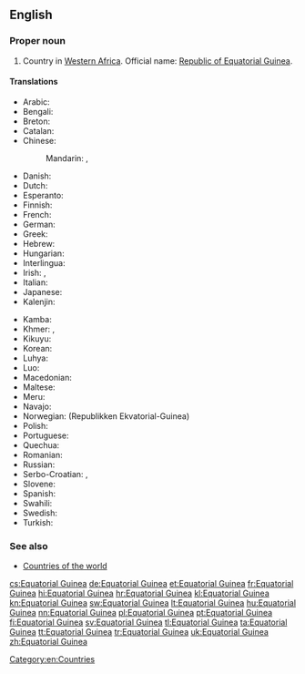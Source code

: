 ==English==
{{wikipedia}}

===Proper noun===
{{en-proper noun|head=[[equatorial|Equatorial]] [[Guinea]]}}

# Country in [[Western Africa]]. Official name: [[Republic of Equatorial Guinea]].

====Translations====
{{trans-top|country in Western Africa}}
* Arabic: {{t-|ar|غينيا الاستوائية|f|tr=ghinya al-istiwa'íyya}}
* Bengali: {{t-|bn|বিষুবীয় গিনি}}
* Breton: {{t-|br|Ginea ar C'heheder}}
* Catalan: {{t+|ca|Guinea Equatorial|f}}
* Chinese:
*: Mandarin: {{t-|cmn|赤道幾內亞|sc=Hani}}, {{t-|cmn|赤道几内亚|tr=Chìdào Jīnèiyà|sc=Hani}}
* Danish: {{t-|da|Ækvatorialguinea}}
* Dutch: {{t+|nl|Equatoriaal-Guinea}}
* Esperanto: {{t-|eo|Ekvatora Gvineo}}
* Finnish: {{t+|fi|Päiväntasaajan Guinea}}
* French: {{t+|fr|Guinée équatoriale|f}}
* German: {{t+|de|Äquatorialguinea|n}}
* Greek: {{t-|el|Ισημερινή Γουινέα|f|tr=Isimeriní Gouinéa}}
* Hebrew: {{t-|he|גינאת המשוונית|f|tr=gine'a ha-mashvanít}}
* Hungarian: {{t-|hu|Egyenlítői Guinea}}
* Interlingua: {{t-|ia|Guinea Equatorial}}
* Irish: {{t-|ga|Guine Mheánchiorclach|f|alt=An Ghuine Mheánchiorclach}}, {{t-|ga|Poblacht na Guine Meánchiorclaí|f}}
* Italian: {{t-|it|Guinea Equatoriale}}
* Japanese: {{t-|ja|赤道ギニア|tr=Sekidō Ginia}}
* Kalenjin: {{tø|kln|Ginikweta}}
{{trans-mid}}
* Kamba: {{tø|kam|Ginekweta}}
* Khmer: {{t-|km|ហ្គីណេអេក្វាទ័រ|tr=gi nei e kva tour|sc=Khmr}}, {{t-|km|ហ្គីណេខ្សែភូមធ្យៈ|tr=gi nei khseh phoo math thyeak|sc=Khmr}}
* Kikuyu: {{tø|ki|Ginikweta}}
* Korean: {{t+|ko|적도 기니|tr=Jeokdo Gini|sc=Hang}}
* Luhya: {{tø|luy|Ginikweta}}
* Luo: {{tø|luo|Ginikweta}}
* Macedonian: {{t-|mk|Екваторијална Гвинеја|f|tr=Ekvatorijálna Gvinéja}}
* Maltese: {{t-|mt|Gwinea Ekwatorjali}}
* Meru: {{tø|mer|Ginekweta}}
* Navajo: {{tø|nv|Gíní Nahasdzáán Ałníiʼgi Siʼánígíí}}
* Norwegian: {{t+|no|Ekvatorial-Guinea}} (Republikken Ekvatorial-Guinea)
* Polish: {{t+|pl|Gwinea Równikowa}}
* Portuguese: {{t+|pt|Guiné Equatorial|f}}
* Quechua: {{t-|qu|Chawpipacha Khiniya}}
* Romanian: {{t-|ro|Guineea Ecuatorial|f}}
* Russian: {{t-|ru|Экваториальная Гвинея|f|tr=Ekvatoriál'naja Gvinéja}}
* Serbo-Croatian: {{t-|sh|Ekvatorska Gvineja|f}}, {{t-|sh|Ekvatorijalna Gvineja|f}}
* Slovene: {{t+|sl|Ekvatorialna Gvineja|f}}
* Spanish: {{t+|es|Guinea Ecuatorial|f}}
* Swahili: {{t+|sw|Ginekweta}}
* Swedish: {{t+|sv|Ekvatorialguinea}}
* Turkish: {{t+|tr|Ekvator Ginesi}}
{{trans-bottom}}

===See also===
* [[Appendix:Countries of the world|Countries of the world]]

[[Category:en:Countries]]

[[cs:Equatorial Guinea]]
[[de:Equatorial Guinea]]
[[et:Equatorial Guinea]]
[[fr:Equatorial Guinea]]
[[hi:Equatorial Guinea]]
[[hr:Equatorial Guinea]]
[[kl:Equatorial Guinea]]
[[kn:Equatorial Guinea]]
[[sw:Equatorial Guinea]]
[[lt:Equatorial Guinea]]
[[hu:Equatorial Guinea]]
[[nn:Equatorial Guinea]]
[[pl:Equatorial Guinea]]
[[pt:Equatorial Guinea]]
[[fi:Equatorial Guinea]]
[[sv:Equatorial Guinea]]
[[tl:Equatorial Guinea]]
[[ta:Equatorial Guinea]]
[[tt:Equatorial Guinea]]
[[tr:Equatorial Guinea]]
[[uk:Equatorial Guinea]]
[[zh:Equatorial Guinea]]
